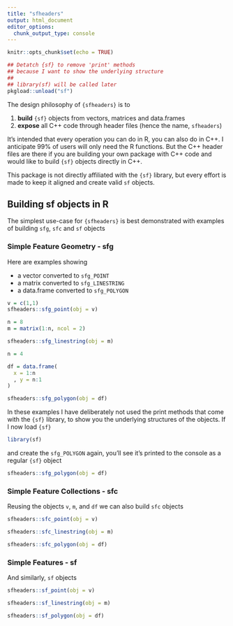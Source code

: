 ```yaml
---
title: "sfheaders"
output: html_document
editor_options: 
  chunk_output_type: console
---
```


```r
knitr::opts_chunk$set(echo = TRUE)
```

```r

## Detatch {sf} to remove 'print' methods
## because I want to show the underlying structure 
##
## library(sf) will be called later
pkgload::unload("sf")
```


The design philosophy of `{sfheaders}` is to

1. **build** `{sf}` objects from vectors, matrices and data.frames
2. **expose** all C++ code through header files (hence the name, `sfheaders`)

It's intended that every operation you can do in R, you can also do in C++. I anticipate 99% of users will only need the R functions. But the C++ header files are there if you are building your own package with C++ code and would like to build `{sf}` objects directly in C++.

This package is not directly affiliated with the `{sf}` library, but every effort is made to keep it aligned and create valid `sf` objects.

## Building sf objects in R

The simplest use-case for `{sfheaders}` is best demonstrated with examples of building  `sfg`, `sfc` and `sf` objects

### Simple Feature Geometry - sfg

Here are examples showing

- a vector converted to `sfg_POINT`
- a matrix converted to `sfg_LINESTRING`
- a data.frame converted to `sfg_POLYGON`

```r
v = c(1,1)
sfheaders::sfg_point(obj = v)
```


```r
n = 8
m = matrix(1:n, ncol = 2)

sfheaders::sfg_linestring(obj = m)

```


```r

n = 4

df = data.frame(
  x = 1:n
  , y = n:1
)

sfheaders::sfg_polygon(obj = df)
```

In these examples I have deliberately not used the print methods that come with the `{sf}` library, to show you the underlying structures of the objects. If I now load `{sf}` 

```r
library(sf)
```

and create the `sfg_POLYGON` again, you'll see it's printed to the console as a regular `{sf}` object


```r
sfheaders::sfg_polygon(obj = df)
```

### Simple Feature Collections - sfc

Reusing the objects `v`, `m`, and `df` we can also build `sfc` objects

```r
sfheaders::sfc_point(obj = v)
```

```r
sfheaders::sfc_linestring(obj = m)
```

```r
sfheaders::sfc_polygon(obj = df)
```

### Simple Features - sf

And similarly, `sf` objects

```r
sfheaders::sf_point(obj = v)
```

```r
sfheaders::sf_linestring(obj = m)
```

```r
sfheaders::sf_polygon(obj = df)
```






